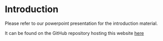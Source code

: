# Introduction 

Please refer to our powerpoint presentation for the introduction material.

It can be found on the GitHub repository hosting this website [here](https://github.com/Doi90/EE_Intro_Spatial_Workshop/blob/master/RGIS_EE_intro_presi_RV.pptx)

